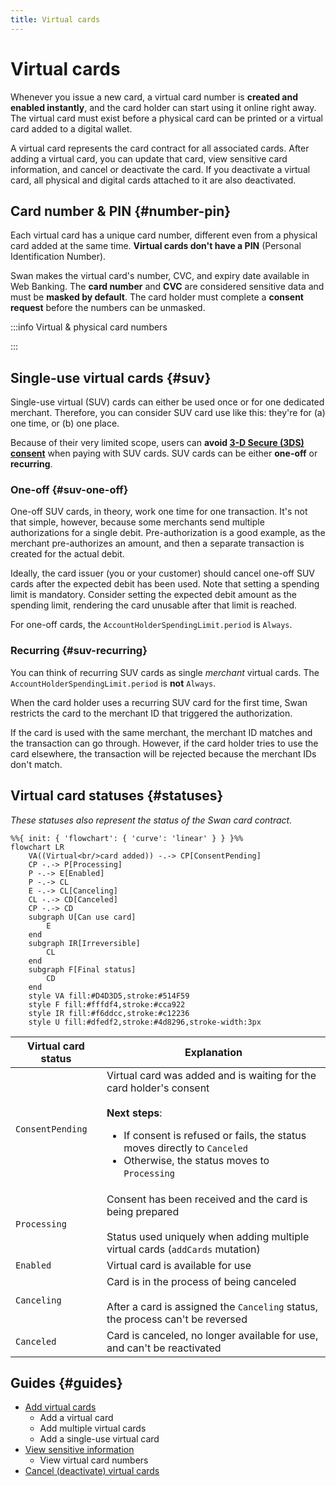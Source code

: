 ```yaml
---
title: Virtual cards
---
```


# Virtual cards


> <VirtualCardsDefinition />

Whenever you issue a new card, a virtual card number is **created and enabled instantly**, and the card holder can start using it online right away.
The virtual card must exist before a physical card can be printed or a virtual card added to a digital wallet.

A virtual card represents the card contract for all associated cards.
After adding a virtual card, you can update that card, view sensitive card information, and cancel or deactivate the card.
If you deactivate a virtual card, all physical and digital cards attached to it are also deactivated.

## Card number & PIN {#number-pin}

Each virtual card has a unique card number, different even from a physical card added at the same time.
**Virtual cards don't have a PIN** (Personal Identification Number).

Swan makes the virtual card's number, CVC, and expiry date available in Web Banking.
The **card number** and **CVC** are considered sensitive data and must be **masked by default**.
The card holder must complete a **consent request** before the numbers can be unmasked.


:::info Virtual & physical card numbers

<VirtualPhysicalCardNumbers />
:::

## Single-use virtual cards {#suv}

Single-use virtual (SUV) cards can either be used once or for one dedicated merchant.
Therefore, you can consider SUV card use like this: they're for (a) one time, or (b) one place.

Because of their very limited scope, users can **avoid [3-D Secure (3DS) consent](../../payments/cards/index.mdx#3ds)** when paying with SUV cards.
SUV cards can be either **one-off** or **recurring**.

### One-off {#suv-one-off}

One-off SUV cards, in theory, work one time for one transaction.
It's not that simple, however, because some merchants send multiple authorizations for a single debit.
Pre-authorization is a good example, as the merchant pre-authorizes an amount, and then a separate transaction is created for the actual debit.

Ideally, the card issuer (you or your customer) should cancel one-off SUV cards after the expected debit has been used.
Note that setting a spending limit is mandatory.
Consider setting the expected debit amount as the spending limit, rendering the card unusable after that limit is reached.

For one-off cards, the `AccountHolderSpendingLimit.period` is `Always`.

### Recurring {#suv-recurring}

You can think of recurring SUV cards as single _merchant_ virtual cards.
The `AccountHolderSpendingLimit.period` is **not** `Always`.

When the card holder uses a recurring SUV card for the first time, Swan restricts the card to the merchant ID that triggered the authorization.

If the card is used with the same merchant, the merchant ID matches and the transaction can go through.
However, if the card holder tries to use the card elsewhere, the transaction will be rejected because the merchant IDs don't match.

## Virtual card statuses {#statuses}

_These statuses also represent the status of the Swan card contract._

```mermaid
%%{ init: { 'flowchart': { 'curve': 'linear' } } }%%
flowchart LR
    VA((Virtual<br/>card added)) -.-> CP[ConsentPending]
    CP -.-> P[Processing]
    P -.-> E[Enabled]
    P -.-> CL
    E -.-> CL[Canceling]
    CL -.-> CD[Canceled]
    CP -.-> CD
    subgraph U[Can use card]
        E
    end
    subgraph IR[Irreversible]
        CL
    end
    subgraph F[Final status]
        CD
    end
    style VA fill:#D4D3D5,stroke:#514F59
    style F fill:#fffdf4,stroke:#cca922
    style IR fill:#f6ddcc,stroke:#c12236
    style U fill:#dfedf2,stroke:#4d8296,stroke-width:3px
```

| Virtual card status | Explanation                                                                                                                                                                                                                               |
| ------------------- | ----------------------------------------------------------------------------------------------------------------------------------------------------------------------------------------------------------------------------------------- |
| `ConsentPending`    | Virtual card was added and is waiting for the card holder's consent<br/><br/>**Next steps**:<ul><li>If consent is refused or fails, the status moves directly to `Canceled`</li><li>Otherwise, the status moves to `Processing`</li></ul> |
| `Processing`        | Consent has been received and the card is being prepared<br/><br/>Status used uniquely when adding multiple virtual cards (`addCards` mutation)                                                                                           |
| `Enabled`           | Virtual card is available for use                                                                                                                                                                                                         |
| `Canceling`         | Card is in the process of being canceled<br/><br/>After a card is assigned the `Canceling` status, the process can't be reversed                                                                                                          |
| `Canceled`          | Card is canceled, no longer available for use, and can't be reactivated                                                                                                                                                                   |

## Guides {#guides}

- [Add virtual cards](./guide-add.mdx)
  - Add a virtual card
  - Add multiple virtual cards
  - Add a single-use virtual card
- [View sensitive information](./guide-view-info.mdx)
  - View virtual card numbers
- [Cancel (deactivate) virtual cards](./guide-cancel.mdx)

